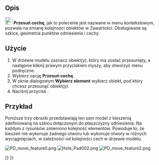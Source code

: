 <languages/>

{{Docnav
|[[PartDesign_MoveFeature/pl|Przesuń cechę do innej zawartości]]
|[[PartDesign_Preferences/pl|Ustawienia]]
|[[PartDesign_Workbench/pl|środowisko pracy Projekt Części]]
|IconL=PartDesign_MoveFeature.svg
|IconR=Preferences-part_design.svg
|IconC=Workbench_PartDesign.svg
}}

{{GuiCommand/pl
|Name=PartDesign MoveFeatureInTree
|Name/pl=Projekt Części: Przesuń cechę
|MenuLocation=Menu kontekstowe → Przesuń cechę
|Workbenches=[[PartDesign_Workbench/pl|Projekt Części]]
|Version=0.17
|SeeAlso=[[PartDesign_MoveTip/pl|Ustaw czubek]], [[PartDesign_MoveFeature/pl|Przesuń cechę do innej zawartości]]
}}

<span id="Description"></span>
==Opis==

[[File:PartDesign_MoveFeatureInTree.svg|24px]] '''Przesuń cechę''', jak to polecenie jest nazwane w menu kontekstowym, pozwala na zmianę kolejności obiektów w Zawartości. Obsługiwane są szkice, geometria punktów odniesienia i cechy.

<span id="Usage"></span>
==Użycie==

# W drzewie modelu zaznacz obiekt''(y)'', który ma zostać przesunięty, a następnie kliknij prawym przyciskiem myszy, aby otworzyć menu podręczne.
# Wybierz opcję '''Przesuń cechę'''.
# W oknie dialogowym '''Wybierz element''' wybierz obiekt, pod który chcesz przesunąć obiekt''(y)''.
# Naciśnij przycisk {{Button|OK}}.

<span id="Example"></span>
==Przykład==

Poniższe trzy obrazki przedstawiają ten sam model z kieszenią zdefiniowaną na szkicu dołączonym do płaszczyzny odniesienia. Na każdym z rysunków zmieniono kolejność elementów. Powoduje to, że kieszeń nie wykonuje żadnego otworu lub wykonuje otwory w różnych wyciągnięciach, w zależności od kolejności cech w drzewie modelu.

[[File:PD_move_feature0.png|none]]
[[File:Hole_Pad002.png|none]]
[[File:PD_move_feature2.png|none]]


{{Docnav
|[[PartDesign_MoveFeature/pl|Przesuń cechę do innej zawartości]]
|[[PartDesign_Preferences/pl|Ustawienia]]
|[[PartDesign_Workbench/pl|środowisko pracy Projekt Części]]
|IconL=PartDesign_MoveFeature.svg
|IconR=Preferences-part_design.svg
|IconC=Workbench_PartDesign.svg
}}

{{PartDesign Tools navi{{#translation:}}}}
{{Userdocnavi{{#translation:}}}}